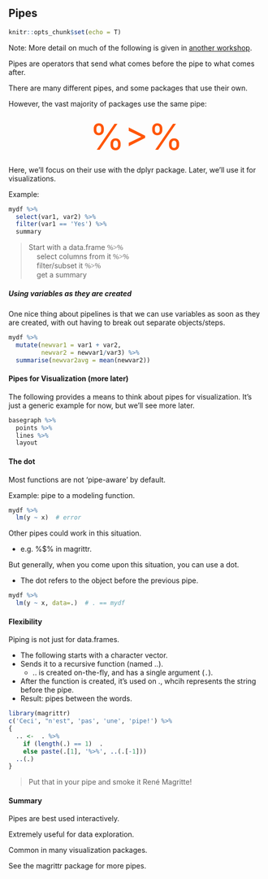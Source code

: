 ## Pipes

```r
knitr::opts_chunk$set(echo = T)
```



Note: More detail on much of the following is given in [another workshop](https://m-clark.github.io/workshops/dplyr/mainSlides.html).



Pipes are operators that send what comes before the pipe to what comes after.

There are many different pipes, and some packages that use their own.

However, the vast majority of packages use the same pipe:


<div style="text-align:center;font-variant:small-caps; font-size:500%; color:#ff5503">%>%</div>


Here, we'll focus on their use with the <span class="pack">dplyr</span> package. Later, we'll use it for visualizations.

Example:

```r
mydf %>% 
  select(var1, var2) %>% 
  filter(var1 == 'Yes') %>% 
  summary
```

> Start with a data.frame <span class="" style="font-family:Consolas">%>%</span> 
<br>&nbsp;&nbsp;&nbsp;  select columns from it <span class="" style="font-family:Consolas">%>%</span> 
<br>&nbsp;&nbsp;&nbsp;  filter/subset it <span class="" style="font-family:Consolas">%>%</span> 
<br>&nbsp;&nbsp;&nbsp;  get a summary


##### Using variables as they are created

One nice thing about pipelines is that we can use variables as soon as they are created, with out having to break out separate objects/steps.

```r
mydf %>% 
  mutate(newvar1 = var1 + var2,
         newvar2 = newvar1/var3) %>% 
  summarise(newvar2avg = mean(newvar2))
```


#### Pipes for Visualization (more later)

The following provides a means to think about pipes for visualization. It's just a generic example for now, but we'll see more later.

```r
basegraph %>% 
  points %>%
  lines %>%
  layout
```


#### The dot

Most functions are not 'pipe-aware' by default.

Example: pipe to a modeling function.

```r
mydf %>% 
  lm(y ~ x)  # error
```

Other pipes could work in this situation.

  - e.g. <span class="func">%$%</span> in <span class="pack">magrittr</span>.

But generally, when you come upon this situation, you can use a dot.

- The dot refers to the object before the previous pipe.

```r
mydf %>% 
  lm(y ~ x, data=.)  # . == mydf
```


#### Flexibility

Piping is not just for data.frames.

- The following starts with a character vector.
- Sends it to a recursive function (named <span class="func">..</span>).
    - <span class="func">..</span> is created on-the-fly, and has a single argument (`.`).
- After the function is created, it's used on ., whcih represents the string before the pipe.
- Result: pipes between the words.

```r
library(magrittr)
c('Ceci', "n'est", 'pas', 'une', 'pipe!') %>%
{
  .. <-  . %>%
    if (length(.) == 1)  .
    else paste(.[1], '%>%', ..(.[-1]))
  ..(.)
} 
```

> Put that in your pipe and smoke it René Magritte!


#### Summary

Pipes are best used interactively.

Extremely useful for data exploration.

Common in many visualization packages.

See the <span class="pack">magrittr</span> package for more pipes.



